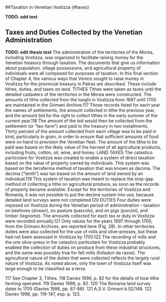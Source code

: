 ##Taxation in Venetian Vostizza {#taxes}

**TODO: add text**

## Taxes and Duties Collected by the Venetian Administration
**TODO: edit thesis text**
The administration of the territories of the Morea, including Vostizza, was organized to facilitate raising money for the Venetian treasury through taxation. The documents that give us information about population, village possessions, and agricultural property of individuals were all composed for purposes of taxation. In this final section of Chapter 4, the various ways that Venice sought to raise money in Vostizza for the provincial treasury in Patras are described. These include tithes, duties, and taxes on land.
TITHES
Tithes were taken as taxes until the detailed cadasters of the territories in the Morea were constructed. The amounts of tithe collected from the luoghi in Vostizza from 1697 until 1700 are maintained in the Grimani Archive.117 Those records listed for each year the names of settlements, the amount collected in tithe the previous year, and the amount bid for the right to collect tithes in the early summer of the current year.118 The amount of the bid would then be collected from the settlement (or “tax-farm”) and paid to the treasury in two installments. Thirty percent of the amount collected from each village was to be paid in kind, particularly in grain, in order to ensure that sufficient amounts of food were on hand to provision the Venetian fleet. The amount of the tithe to be paid was based on the likely value of the harvest of all agricultural products, including fruits, cotton, oil, wine, and honey.
LAND TAXES
The catastico particolare for Vostizza was created to enable a system of direct taxation based on the value of property owned by individuals. This system was based on the terraferma method of taxation that was known as decima. The decima (“tenth”) was  tax based on the amount of land owned by an individual.119 This system of taxation was meant to replace the stop-gap method of collecting a tithe on agricultural produce, as soon as the records of property became available. Except for the territories of Vostizza and Romania, it was not possible to put the decime system into use, because detailed land surveys were not completed.120
DUTIES
Four duties were imposed on Vostizza during the Venetian period of administration – taxation on beehives (alveari), on pasture (pascolo), and on pigs (porcini), and timber (legnome). The amounts collected for each tax or duty in Vostizza were recorded annually.121 Only values for the years 1697 through 1700, from the Grimani Archives, are reported here (Fig. 28). In other territories duties were also collected for the use of mills and olive-presses, but these had not been assessed in Vostizza by 1700.122 The recording of mills and the one olive-press in the catastico particolare for Vostizza probably enabled the collection of duties on produce from these industrial structures, and the same was possibly true for felt mills (folladori da rasse). The agricultural nature of the duties that were collected reflects the largely rural nature of Vostizza. As noted above, only the town of Vostizza itself was large enough to be classified as a terra.


117 See Chapter 3, Tithes.
118 Davies 1996, p. 82 for the details of how tithe farming operated.
119 Davies 1996, p. 82.
120 The Romania land survey dates to 1705 (Davies 1996, pp. 87-88). 121 A.S.V. Grimani b.52/148.
122 Davies 1996, pp. 119-147, esp. p. 123.
